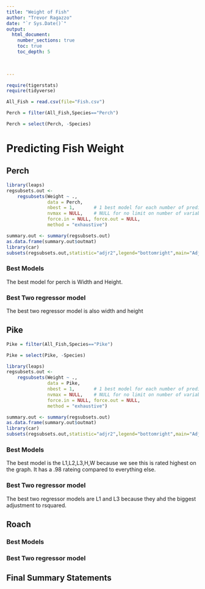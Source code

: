```yaml
---
title: "Weight of Fish"
author: "Trevor Ragazzo"
date: "`r Sys.Date()`"  
output: 
  html_document:
    number_sections: true
    toc: true
    toc_depth: 5

 
    
---
```



```r
require(tigerstats)
require(tidyverse)
```


```r
All_Fish = read.csv(file="Fish.csv")
```


```r
Perch = filter(All_Fish,Species=="Perch")
```

```r
Perch = select(Perch, -Species)
```


# Predicting Fish Weight




## Perch


```r
library(leaps)
regsubsets.out <-
    regsubsets(Weight ~ .,
               data = Perch,
               nbest = 1,       # 1 best model for each number of predictors
               nvmax = NULL,    # NULL for no limit on number of variables
               force.in = NULL, force.out = NULL,
               method = "exhaustive")

summary.out <- summary(regsubsets.out)
as.data.frame(summary.out$outmat)
library(car)
subsets(regsubsets.out,statistic="adjr2",legend="bottomright",main="Adjusted R^2")
```



### Best Models

The best model for perch is Width and Height.

### Best Two regressor model

The best two regressor model is also width and height

## Pike

```r
Pike = filter(All_Fish,Species=="Pike")
```

```r
Pike = select(Pike, -Species)
```

```r
library(leaps)
regsubsets.out <-
    regsubsets(Weight ~ .,
               data = Pike,
               nbest = 1,       # 1 best model for each number of predictors
               nvmax = NULL,    # NULL for no limit on number of variables
               force.in = NULL, force.out = NULL,
               method = "exhaustive")

summary.out <- summary(regsubsets.out)
as.data.frame(summary.out$outmat)
library(car)
subsets(regsubsets.out,statistic="adjr2",legend="bottomright",main="Adjusted R^2")
```

### Best Models

The best model is the L1,L2,L3,H,W because we see this is rated highest on the graph. It has a .98 rateing compared to everything else. 

### Best Two regressor model

The best two regressor models are L1 and L3 because they ahd the biggest adjustment to rsquared.

## Roach

### Best Models

### Best Two regressor model

## Final Summary Statements